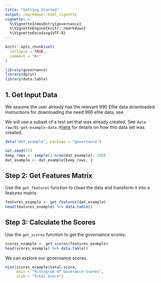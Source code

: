 ```yaml
---
title: "Getting Started"
output: rmarkdown::html_vignette
vignette: >
  %\VignetteIndexEntry{governance}
  %\VignetteEngine{knitr::rmarkdown}
  %\VignetteEncoding{UTF-8}
---
```


```r
knitr::opts_chunk$set(
  collapse = TRUE,
  comment = "#>"
)
```

```r
library(governance)
library(dplyr)
library(data.table)
```


## 1. Get Input Data 

We assume the user already has the relevant 990 Efile data downloaded. Instructions for downloading the need 990 efile data, see \code{vignette("download-data", package = "goveranance")}. 

We will use a subset of a test set that was already created. See `data-raw/01-get-example-data.R`[here](https://github.com/Nonprofit-Open-Data-Collective/governance/blob/main/data-raw/01-get-example-data.R) for details on how this data set was created. 

```r
data("dat_example", package = "governance")

set.seed(57)
keep_rows <- sample(1:nrow(dat_example), 200)
dat_example <- dat_example[keep_rows, ]

```


## Step 2: Get Features Matrix 

Use the `get_features` function to clean the data and transform it into a features matrix. 

```r
features_example <- get_features(dat_example)
head(features_example) %>% data.table()
```


## Step 3: Calculate the Scores 

Use the `get_scores` function to get the governance scores. 

```r
scores_example <- get_scores(features_example)
head(scores_example) %>% data.table()
```

We can explore our governance scores.

```r
hist(scores_example$total.score,
     main = "Histogram of Goverance Scores",
     xlab = "Total Score")

```
